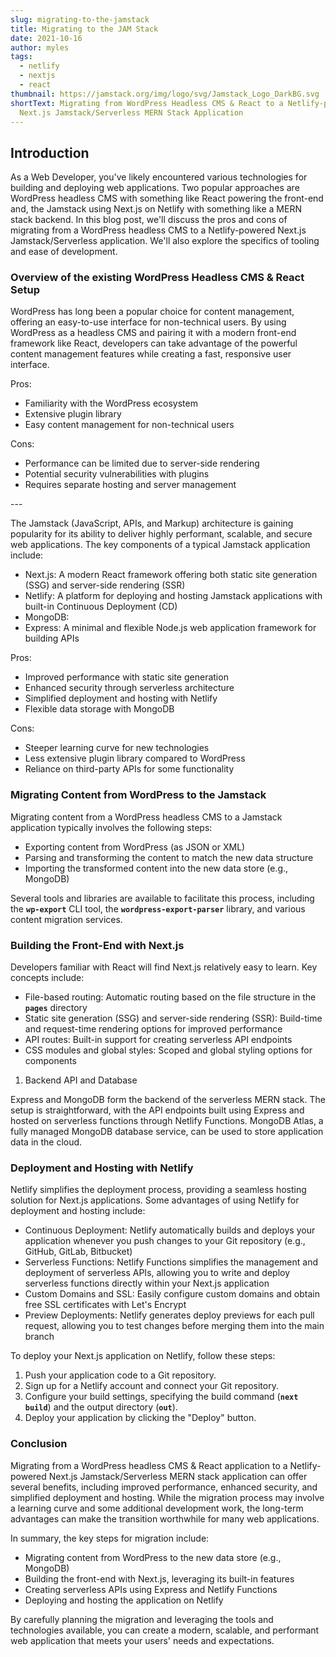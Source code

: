 ```yaml
---
slug: migrating-to-the-jamstack
title: Migrating to the JAM Stack
date: 2021-10-16
author: myles
tags:
  - netlify
  - nextjs
  - react
thumbnail: https://jamstack.org/img/logo/svg/Jamstack_Logo_DarkBG.svg
shortText: Migrating from WordPress Headless CMS & React to a Netlify-powered
  Next.js Jamstack/Serverless MERN Stack Application
---
```

## Introduction

As a Web Developer, you've likely encountered various technologies for building and deploying web applications. Two popular approaches are WordPress headless CMS with something like React powering the front-end and, the Jamstack using Next.js on Netlify with something like a MERN stack backend. In this blog post, we'll discuss the pros and cons of migrating from a WordPress headless CMS to a Netlify-powered Next.js Jamstack/Serverless application. We'll also explore the specifics of tooling and ease of development.

### Overview of the existing WordPress Headless CMS & React Setup

WordPress has long been a popular choice for content management, offering an easy-to-use interface for non-technical users. By using WordPress as a headless CMS and pairing it with a modern front-end framework like React, developers can take advantage of the powerful content management features while creating a fast, responsive user interface.

Pros:

* Familiarity with the WordPress ecosystem
* Extensive plugin library
* Easy content management for non-technical users

Cons:

* Performance can be limited due to server-side rendering
* Potential security vulnerabilities with plugins
* Requires separate hosting and server management

\-﻿--

The Jamstack (JavaScript, APIs, and Markup) architecture is gaining popularity for its ability to deliver highly performant, scalable, and secure web applications. The key components of a typical Jamstack application include:

* Next.js: A modern React framework offering both static site generation (SSG) and server-side rendering (SSR)
* Netlify: A platform for deploying and hosting Jamstack applications with built-in Continuous Deployment (CD)
* MongoDB:
* Express: A minimal and flexible Node.js web application framework for building APIs

Pros:

* Improved performance with static site generation
* Enhanced security through serverless architecture
* Simplified deployment and hosting with Netlify
* Flexible data storage with MongoDB

Cons:

* Steeper learning curve for new technologies
* Less extensive plugin library compared to WordPress
* Reliance on third-party APIs for some functionality

### Migrating Content from WordPress to the Jamstack

Migrating content from a WordPress headless CMS to a Jamstack application typically involves the following steps:

* Exporting content from WordPress (as JSON or XML)
* Parsing and transforming the content to match the new data structure
* Importing the transformed content into the new data store (e.g., MongoDB)

Several tools and libraries are available to facilitate this process, including the **`wp-export`** CLI tool, the **`wordpress-export-parser`** library, and various content migration services.

### Building the Front-End with Next.js

Developers familiar with React will find Next.js relatively easy to learn. Key concepts include:

* File-based routing: Automatic routing based on the file structure in the **`pages`** directory
* Static site generation (SSG) and server-side rendering (SSR): Build-time and request-time rendering options for improved performance
* API routes: Built-in support for creating serverless API endpoints
* CSS modules and global styles: Scoped and global styling options for components

1. Backend API and Database

Express and MongoDB form the backend of the serverless MERN stack. The setup is straightforward, with the API endpoints built using Express and hosted on serverless functions through Netlify Functions. MongoDB Atlas, a fully managed MongoDB database service, can be used to store application data in the cloud.

### Deployment and Hosting with Netlify

Netlify simplifies the deployment process, providing a seamless hosting solution for Next.js applications. Some advantages of using Netlify for deployment and hosting include:

* Continuous Deployment: Netlify automatically builds and deploys your application whenever you push changes to your Git repository (e.g., GitHub, GitLab, Bitbucket)
* Serverless Functions: Netlify Functions simplifies the management and deployment of serverless APIs, allowing you to write and deploy serverless functions directly within your Next.js application
* Custom Domains and SSL: Easily configure custom domains and obtain free SSL certificates with Let's Encrypt
* Preview Deployments: Netlify generates deploy previews for each pull request, allowing you to test changes before merging them into the main branch

To deploy your Next.js application on Netlify, follow these steps:

1. Push your application code to a Git repository.
2. Sign up for a Netlify account and connect your Git repository.
3. Configure your build settings, specifying the build command (**`next build`**) and the output directory (**`out`**).
4. Deploy your application by clicking the "Deploy" button.

### Conclusion

Migrating from a WordPress headless CMS & React application to a Netlify-powered Next.js Jamstack/Serverless MERN stack application can offer several benefits, including improved performance, enhanced security, and simplified deployment and hosting. While the migration process may involve a learning curve and some additional development work, the long-term advantages can make the transition worthwhile for many web applications.

In summary, the key steps for migration include:

* Migrating content from WordPress to the new data store (e.g., MongoDB)
* Building the front-end with Next.js, leveraging its built-in features
* Creating serverless APIs using Express and Netlify Functions
* Deploying and hosting the application on Netlify

By carefully planning the migration and leveraging the tools and technologies available, you can create a modern, scalable, and performant web application that meets your users' needs and expectations.